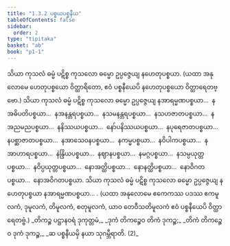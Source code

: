 ```yaml
---
title: "1.3.2 ပစ္စယပစ္စနီယ"
tableOfContents: false
sidebar:
  order: 2
type: "tipitaka"
basket: "ab"
book: "p1-1"
---
```



<DynamicBreadcrumb />

<Division number="43" book="p1-1" e="ch" v="36" p="16">

<Paragraph number="90" book="p1-1">
သိယာ ကုသလံ ဓမ္မံ ပဋိစ္စ ကုသလော ဓမ္မော ဥပ္ပဇ္ဇေယျ နဟေတုပစ္စယာ.
</Paragraph>

<Paragraph number="91" book="p1-1">
(ယထာ အနုလောမေ ဟေတုပစ္စယော ဝိတ္ထာရိတော, ဧဝံ ပစ္စနီယေပိ နဟေတုပစ္စယော ဝိတ္ထာရေတဗ္ဗော.)
</Paragraph>

</Division>
<Division number="44" book="p1-1" e="ch" v="36" p="16">

<Paragraph number="92" book="p1-1">
သိယာ ကုသလံ ဓမ္မံ ပဋိစ္စ ကုသလော ဓမ္မော ဥပ္ပဇ္ဇေယျ နအာရမ္မဏပစ္စယာ…  နအဓိပတိပစ္စယာ…  နအနန္တရပစ္စယာ…  နသမနန္တရပစ္စယာ…  နသဟဇာတပစ္စယာ…  နအညမညပစ္စယာ…  နနိဿယပစ္စယာ…  နော်ပနိဿယပစ္စယာ…  နပုရေဇာတပစ္စယာ…  နပစ္ဆာဇာတပစ္စယာ…  နအာသေဝနပစ္စယာ…  နကမ္မပစ္စယာ…  နဝိပါကပစ္စယာ…  နအာဟာရပစ္စယာ…  နဲန္ဒြိယပစ္စယာ…  နဈာနပစ္စယာ…  နမဂ္ဂပစ္စယာ…  နသမ္ပယုတ္တပစ္စယာ…  နဝိပ္ပယုတ္တပစ္စယာ…  နောအတ္ထိပစ္စယာ…  နောနတ္ထိပစ္စယာ…  နောဝိဂတပစ္စယာ…  နောအဝိဂတပစ္စယာ.
</Paragraph>

</Division>
<Division number="45" book="p1-1" e="ch" v="36" p="16">

<Paragraph number="93" book="p1-1">
သိယာ ကုသလံ ဓမ္မံ ပဋိစ္စ ကုသလော ဓမ္မော ဥပ္ပဇ္ဇေယျ နဟေတုပစ္စယာ နအာရမ္မဏပစ္စယာ… .
</Paragraph>

<Paragraph number="94" book="p1-1">
(ယထာ အနုလောမေ ဧကေကဿ ပဒဿ ဧကမူလကံ, ဒုမူလကံ, တိမူလကံ, စတုမူလကံ, ယာဝ တေဝီသတိမူလကံ ဧဝံ ပစ္စနီယေပိ ဝိတ္ထာရေတဗ္ဗံ.)
</Paragraph>

<Paragraph number="95" type="verses" book="p1-1">
_တိကဉ္စ ပဋ္ဌာနဝရံ ဒုကုတ္တမံ,_  
_ဒုကံ တိကဉ္စေဝ တိကံ ဒုကဉ္စ;_  
_တိကံ တိကဉ္စေဝ ဒုကံ ဒုကဉ္စ,_  
_ဆ ပစ္စနီယမှိ နယာ သုဂမ္ဘီရာတိ. (2)_
</Paragraph>
</Division>